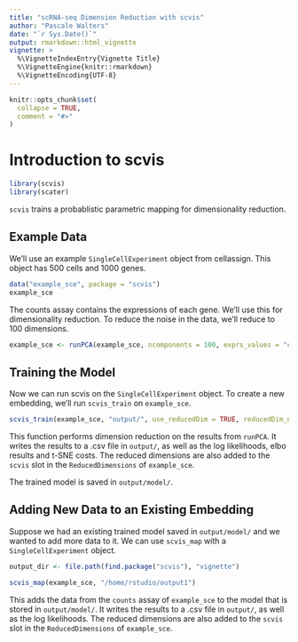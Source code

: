 ```yaml
---
title: "scRNA-seq Dimension Reduction with scvis"
author: "Pascale Walters"
date: "`r Sys.Date()`"
output: rmarkdown::html_vignette
vignette: >
  %\VignetteIndexEntry{Vignette Title}
  %\VignetteEngine{knitr::rmarkdown}
  %\VignetteEncoding{UTF-8}
---
```


```r
knitr::opts_chunk$set(
  collapse = TRUE,
  comment = "#>"
)
```

# Introduction to scvis

```r
library(scvis)
library(scater)
```

`scvis` trains a probablistic parametric mapping for dimensionality reduction.

## Example Data

We'll use an example `SingleCellExperiment` object from cellassign. This object has 500 cells and 1000 genes.

```r
data("example_sce", package = "scvis")
example_sce
```

The counts assay contains the expressions of each gene. We'll use this for dimensionality reduction.
To reduce the noise in the data, we'll reduce to 100 dimensions. 

```r
example_sce <- runPCA(example_sce, ncomponents = 100, exprs_values = "counts")
```

## Training the Model

Now we can run scvis on the `SingleCellExperiment` object.
To create a new embedding, we'll run `scvis_train` on `example_sce`.

```r
scvis_train(example_sce, "output/", use_reducedDim = TRUE, reducedDim_name = "PCA")
```

This function performs dimension reduction on the results from `runPCA`. 
It writes the results to a .csv file in `output/`, as well as the log likelihoods, elbo results and t-SNE costs.
The reduced dimensions are also added to the `scvis` slot in the `ReducedDimensions` of `example_sce`.

The trained model is saved in `output/model/`.

## Adding New Data to an Existing Embedding

Suppose we had an existing trained model saved in `output/model/` and we wanted to add more data to it.
We can use `scvis_map` with a `SingleCellExperiment` object.

```r
output_dir <- file.path(find.package("scvis"), "vignette")

scvis_map(example_sce, "/home/rstudio/output1")
```

This adds the data from the `counts` assay of `example_sce` to the model that is stored in `output/model/`.
It writes the results to a .csv file in `output/`, as well as the log likelihoods.
The reduced dimensions are also added to the `scvis` slot in the `ReducedDimensions` of `example_sce`.
